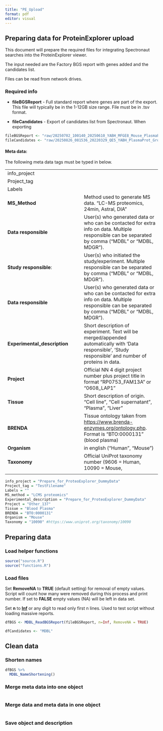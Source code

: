 ```yaml
---
title: "PE_Upload"
format: pdf
editor: visual
---
```


## Preparing data for ProteinExplorer upload

This document will prepare the required files for integrating Spectronaut searches into the ProteinExplorer viewer.

The input needed are the Factory BGS report with genes added and the candidates list.

Files can be read from network drives.

### Required info

-   **fileBGSReport** - Full standard report where genes are part of the export. This file will typically be in the 1-12GB size range. File must be in .tsv format.

-   **fileCandidates** - Export of candidates list from Spectronaut. When exporting

```r
fileBGSReport <- "raw/20250702_100140_20250610_YABH_MFGE8_Mouse_PlasmaProt_MagNet_PE_Report.tsv"
fileCandidates <- "raw/20250826_081536_20220329_QE5_YABH_PlasmaProt_Groningen_pEF-Healthy_SP_MQ+hybrid search_Report_candidates.tsv"
```

#### Meta data:

The following meta data tags must be typed in below.

|  |  |
|----|----|
| info_project |  |
| Project_tag |  |
| Labels |  |
| **MS_Method** | Method used to generate MS data. "LC-MS proteomics, 24min, Astral, DIA" |
| **Data responsible** | User(s) who generated data or who can be contacted for extra info on data. Multiple responsible can be separated by comma ("MDBL" or "MDBL, MDGR"). |
| **Study responsible**: | User(s) who initiated the study/experiment. Multiple responsible can be separated by comma ("MDBL" or "MDBL, MDGR"). |
| **Data responsible** | User(s) who generated data or who can be contacted for extra info on data. Multiple responsible can be separated by comma ("MDBL" or "MDBL, MDGR"). |
| **Experimental_description** | Short description of experiment. Text will be merged/appended automatically with 'Data responsible', 'Study responsible' and number of proteins in data. |
| **Project** | Official NN 4 digit project number plus project title in format "RP0753_FAM13A" or "0608_LAP1" |
| **Tissue** | Short description of origin. "Cell line", "Cell supernatant", "Plasma", "Liver" |
| **BRENDA** | Tissue ontology taken from <https://www.brenda-enzymes.org/ontology.php>. Format is "BTO:0000131" (blood plasma) |
| **Organism** | in english ("Human", "Mouse") |
| **Taxonomy** | Official UniProt taxonomy number (9606 = Human, 10090 = Mouse, |
|  |  |

```r
info_project = "Prepare_for_ProteoExplorer_DummyData"
Project_tag = "TestFilename"
Labels = ""
MS_method = "LCMS proteomics"
Experimental_description = "Prepare_for_ProteoExplorer_DummyData"
Project = "Other_137"
Tissue = "Blood Plasma"
BRENDA = "BTO:0000131"
Organism = "Mouse"
Taxonomy = "10090" #https://www.uniprot.org/taxonomy/10090
```

## Preparing data

### Load helper functions

```r
source("source.R")
source("functions.R")
```

### Load files

Set **RemoveNA** to **TRUE** (default setting) for removal of empty values. Script will count how many were removed during this process and print number. If set to **FALSE** empty values (NA) will be left in data set.

Set **n** to [**Inf**]{.underline} or any digit to read only first n lines. Used to test script without loading massive reports.

```r
dfBGS <- MDBL_ReadBGSReport(fileBGSReport, n=Inf, RemoveNA = TRUE)
```

```r

dfCandidates <- "MDBL"
```

## Clean data

### Shorten names

```r
dfBGS %>% 
  MDBL_NameShortening()
```

### 

### Merge meta data into one object

```r

```

### Merge data and meta data in one object

```r

```

### Save object and description

```r

```
